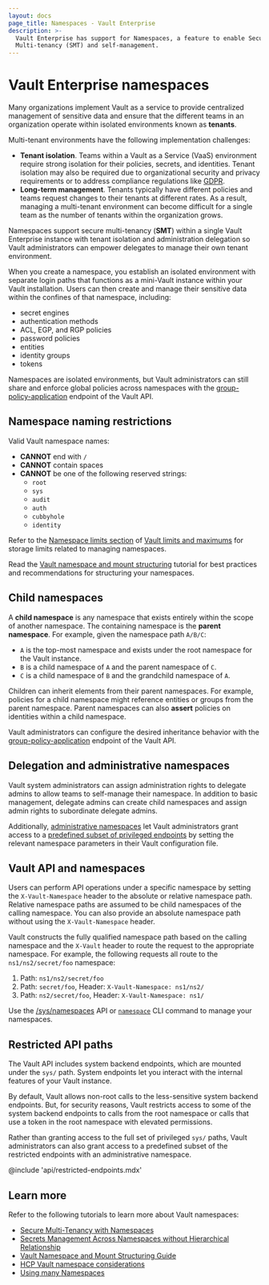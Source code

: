 ```yaml
---
layout: docs
page_title: Namespaces - Vault Enterprise
description: >-
  Vault Enterprise has support for Namespaces, a feature to enable Secure
  Multi-tenancy (SMT) and self-management.
---
```


# Vault Enterprise namespaces <EnterpriseAlert product=vault inline=true />

Many organizations implement Vault as a service to provide centralized
management of sensitive data and ensure that the different teams in an
organization operate within isolated environments known as **tenants**.

Multi-tenant environments have the following implementation challenges:

- **Tenant isolation**. Teams within a Vault as a Service (VaaS)
  environment require strong isolation for their policies, secrets, and
  identities. Tenant isolation may also be required due to organizational
  security and privacy requirements or to address compliance regulations like
  [GDPR](https://gdpr.eu).
- **Long-term management**. Tenants typically have different policies and teams
  request changes to their tenants at different rates. As a result, managing a
  multi-tenant environment can become difficult for a single team as the number
  of tenants within the organization grows.

Namespaces support secure multi-tenancy (**SMT**) within a single Vault
Enterprise instance with tenant isolation and administration delegation so Vault
administrators can empower delegates to manage their own tenant environment.

When you create a namespace, you establish an isolated environment with separate
login paths that functions as a mini-Vault instance within your Vault
installation. Users can then create and manage their sensitive data within the
confines of that namespace, including:

- secret engines
- authentication methods
- ACL, EGP, and RGP policies
- password policies
- entities
- identity groups
- tokens

<Tip>

  Namespaces are isolated environments, but Vault administrators can still share
  and enforce global policies across namespaces with the
  [group-policy-application](/vault/api-docs/system/config-group-policy-application)
  endpoint of the Vault API.

</Tip>

## Namespace naming restrictions

Valid Vault namespace names:

- **CANNOT** end with `/`
- **CANNOT** contain spaces
- **CANNOT** be one of the following reserved strings:
  - `root`
  - `sys`
  - `audit`
  - `auth`
  - `cubbyhole`
  - `identity`

Refer to the [Namespace limits section](/vault/docs/internals/limits#namespace-limits)
of [Vault limits and maximums](/vault/docs/internals/limits) for storage limits
related to managing namespaces.

<Tip title="Related reading">

  Read the
  [Vault namespace and mount structuring](/vault/tutorials/enterprise/namespace-structure)
  tutorial for best practices and recommendations for structuring your namespaces.

</Tip>

## Child namespaces

A **child namespace** is any namespace that exists entirely within the scope of
another namespace. The containing namespace is the **parent namespace**. For 
example, given the namespace path `A/B/C`:

- `A` is the top-most namespace and exists under the root namespace for the
  Vault instance.
- `B` is a child namespace of `A` and the parent namespace of `C`.
- `C` is a child namespace of `B` and the grandchild namespace of `A`.

Children can inherit elements from their parent namespaces. For example,
policies for a child namespace might reference entities or groups from the parent
namespace. Parent namespaces can also **assert** policies on identities within
a child namespace. 

Vault administrators can configure the desired inheritance behavior with the
[group-policy-application](/vault/api-docs/system/config-group-policy-application)
endpoint of the Vault API.
 
## Delegation and administrative namespaces

Vault system administrators can assign administration rights to delegate
admins to allow teams to self-manage their namespace. In addition to basic
management, delegate admins can create child namespaces and assign admin rights
to subordinate delegate admins.

Additionally,
[administrative namespaces](/vault/docs/enterprise/namespaces/create-admin-namespace)
let Vault administrators grant access to a
[predefined subset of privileged endpoints](#privileged-endpoints) by setting
the relevant namespace parameters in their Vault configuration file.

## Vault API and namespaces

Users can perform API operations under a specific namespace by setting the
`X-Vault-Namespace` header to the absolute or relative namespace path. Relative
namespace paths are assumed to be child namespaces of the calling namespace.
You can also provide an absolute namespace path without using the
`X-Vault-Namespace` header.

Vault constructs the fully qualified namespace path based on the calling
namespace and the `X-Vault` header to route the request to the
appropriate namespace. For example, the following requests all route to the
`ns1/ns2/secret/foo` namespace:

1. Path: `ns1/ns2/secret/foo`
2. Path: `secret/foo`, Header: `X-Vault-Namespace: ns1/ns2/`
3. Path: `ns2/secret/foo`, Header: `X-Vault-Namespace: ns1/`

<Tip title="Vault Enterprise has a namespaces API">

  Use the [/sys/namespaces](/vault/api-docs/system/namespaces) API or
  [`namespace`](/vault/docs/commands/namespace) CLI command to manage
  your namespaces.

</Tip>

## Restricted API paths

The Vault API includes system backend endpoints, which are mounted under the
`sys/` path. System endpoints let you interact with the internal features of
your Vault instance.

By default, Vault allows non-root calls to the less-sensitive system backend
endpoints. But, for security reasons, Vault restricts access to some of the
system backend endpoints to calls from the root namespace or calls that use a
token in the root namespace with elevated permissions.

Rather than granting access to the full set of  privileged `sys/` paths, Vault
administrators can also grant access to a predefined subset of the restricted
endpoints with an administrative namespace.

@include 'api/restricted-endpoints.mdx'

## Learn more

Refer to the following tutorials to learn more about Vault namespaces:

- [Secure Multi-Tenancy with Namespaces](/vault/tutorials/enterprise/namespaces)
- [Secrets Management Across Namespaces without Hierarchical
  Relationship](/vault/tutorials/enterprise/namespaces-secrets-sharing)
- [Vault Namespace and Mount Structuring
  Guide](/vault/tutorials/enterprise/namespace-structure)
- [HCP Vault namespace
  considerations](/vault/tutorials/cloud-ops/hcp-vault-namespace-considerations)
- [Using many Namespaces](/vault/docs/enterprise/namespaces/namespace-limits)
